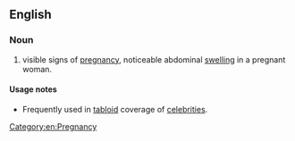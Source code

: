 ==English==

===Noun===
{{en-noun}}

# {{lb|en|informal}} visible signs of [[pregnancy]], noticeable abdominal [[swelling]] in a pregnant woman.

====Usage notes====
* Frequently used in [[tabloid]] coverage of [[celebrity|celebrities]].

[[Category:en:Pregnancy]]